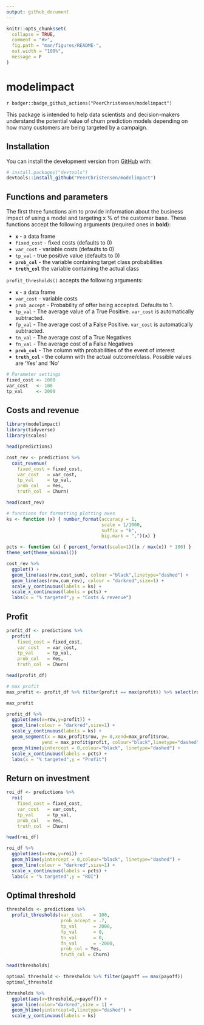 ```yaml
---
output: github_document
---
```


<!-- README.md is generated from README.Rmd. Please edit that file -->

```r
knitr::opts_chunk$set(
  collapse = TRUE,
  comment = "#>",
  fig.path = "man/figures/README-",
  out.width = "100%",
  message = F
)
```

# modelimpact

<!-- badges: start -->
`r badger::badge_github_actions("PeerChristensen/modelimpact")`

<!-- badges: end -->

This package is intended to help data scientists and decision-makers understand the potential value of churn prediction models depending on how many customers are being targeted by a campaign.

## Installation

You can install the development version from [GitHub](https://github.com/) with:

``` r
# install.packages("devtools")
devtools::install_github("PeerChristensen/modelimpact")
```
## Functions and parameters

The first three functions aim to provide information about the business impact of using a model and targeting x % of the customer base. These functions accept the following arguments (required ones in
**bold**): <br>

-   **`x`** - a data frame <br>
-   `fixed_cost` - fixed costs (defaults to 0) <br>
-   `var_cost` - variable costs (defaults to 0) <br>
-   `tp_val` - true positive value (defaults to 0) <br>
-   **`prob_col`** - the variable containing target class probabilities
-   **`truth_col`** the variable containing the actual class

`profit_thresholds()` accepts the following arguments:

-   **`x`** - a data frame <br>
-   `var_cost` - variable costs <br>
-   `prob_accept` - Probability of offer being accepted. Defaults to 1. <br>
-   `tp_val` - The average value of a True Positive. `var_cost` is automatically subtracted. <br>
-   `fp_val` - The average cost of a False Positive. `var_cost` is automatically subtracted. <br>
-   `tn_val` - The average cost of a True Negatives <br>
-   `fn_val` - The average cost of a False Negatives <br>
-   **`prob_col`** - The column with probabilities of the event of interest <br>
-   **`truth_col`** - the column with the actual outcome/class. Possible values are 'Yes' and 'No'


```r
# Parameter settings
fixed_cost <- 1000
var_cost   <- 100
tp_val     <- 2000
```

## Costs and revenue

```r
library(modelimpact)
library(tidyverse)
library(scales)

head(predictions)
```

```r
cost_rev <- predictions %>%
  cost_revenue(
    fixed_cost = fixed_cost,
    var_cost   = var_cost,
    tp_val     = tp_val,
    prob_col   = Yes,
    truth_col  = Churn)

head(cost_rev)
```

```r
# functions for formatting plotting axes
ks <- function (x) { number_format(accuracy = 1,
                                   scale = 1/1000,
                                   suffix = "k",
                                   big.mark = ",")(x) }

pcts <- function (x) { percent_format(scale=1)((x / max(x)) * 100) }
theme_set(theme_minimal())

cost_rev %>%
  ggplot() +
  geom_line(aes(row,cost_sum), colour ="black",linetype="dashed") + 
  geom_line(aes(row,cum_rev), colour = "darkred",size=1) + 
  scale_y_continuous(labels = ks) +
  scale_x_continuous(labels = pcts) +
  labs(x = "% targeted",y = "Costs & revenue")
```

## Profit

```r
profit_df <- predictions %>%
  profit(
    fixed_cost = fixed_cost,
    var_cost   = var_cost,
    tp_val     = tp_val,
    prob_col   = Yes,
    truth_col  = Churn)

head(profit_df)
```

```r
# max profit
max_profit <- profit_df %>% filter(profit == max(profit)) %>% select(row,pct,profit)

max_profit
```

```r
profit_df %>%
  ggplot(aes(x=row,y=profit)) +
  geom_line(colour = "darkred",size=1) +
  scale_y_continuous(labels = ks) +
  geom_segment(x = max_profit$row, y= 0,xend=max_profit$row,
             yend = max_profit$profit, colour="black",linetype="dashed") +
  geom_hline(yintercept = 0,colour="black", linetype="dashed") +
  scale_x_continuous(labels = pcts) +
  labs(x = "% targeted",y = "Profit")
```

## Return on investment

```r
roi_df <- predictions %>%
  roi(
    fixed_cost = fixed_cost,
    var_cost   = var_cost,
    tp_val     = tp_val,
    prob_col   = Yes,
    truth_col  = Churn)

head(roi_df)
```

```r
roi_df %>%
  ggplot(aes(x=row,y=roi)) +
  geom_hline(yintercept = 0,colour="black", linetype="dashed") +
  geom_line(colour = "darkred",size=1) +
  scale_x_continuous(labels = pcts) +
  labs(x = "% targeted",y = "ROI")
```

## Optimal threshold

```r
thresholds <- predictions %>%
  profit_thresholds(var_cost    = 100,
                    prob_accept = .7,
                    tp_val      = 2000,
                    fp_val      = 0,
                    tn_val      = 0,
                    fn_val      = -2000,
                    prob_col = Yes,
                    truth_col = Churn)

head(thresholds)
```
```r
optimal_threshold <- thresholds %>% filter(payoff == max(payoff))
optimal_threshold
```

```r
thresholds %>%
  ggplot(aes(x=threshold,y=payoff)) +
  geom_line(color="darkred",size = 1) +
  geom_hline(yintercept=0,linetype="dashed") +
  scale_y_continuous(labels = ks)
```

